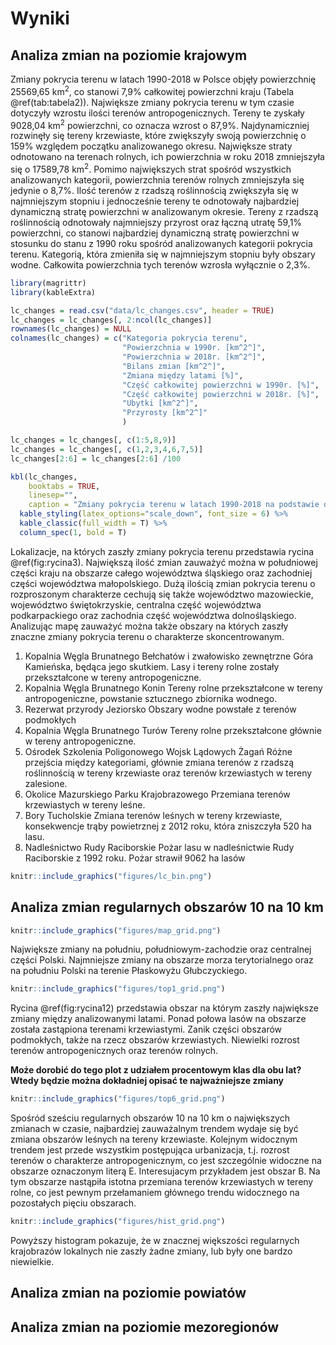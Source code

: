 # Wyniki {#wyniki}

## Analiza zmian na poziomie krajowym

Zmiany pokrycia terenu w latach 1990-2018 w Polsce objęły powierzchnię 25569,65 km^2^, co stanowi 7,9% całkowitej powierzchni kraju (Tabela \@ref(tab:tabela2)).
Największe zmiany pokrycia terenu w tym czasie dotyczyły wzrostu ilości terenów antropogenicznych.
Tereny te zyskały 9028,04 km^2^ powierzchni, co oznacza wzrost o 87,9%.
Najdynamiczniej rozwinęły się tereny krzewiaste, które zwiększyły swoją powierzchnię o 159% względem początku analizowanego okresu.
Największe straty odnotowano na terenach rolnych, ich powierzchnia w roku 2018 zmniejszyła się o 17589,78 km^2^.
Pomimo największych strat spośród wszystkich analizowanych kategorii, powierzchnia terenów rolnych zmniejszyła się jedynie o 8,7%.
Ilość terenów z rzadszą roślinnością zwiększyła się w najmniejszym stopniu i jednocześnie tereny te odnotowały najbardziej dynamiczną stratę powierzchni w analizowanym okresie.
Tereny z rzadszą roślinnością odnotowały najmniejszy przyrost oraz łączną utratę 59,1% powierzchni, co stanowi najbardziej dynamiczną stratę powierzchni w stosunku do stanu z 1990 roku spośród analizowanych kategorii pokrycia terenu.
Kategorią, która zmieniła się w najmniejszym stopniu były obszary wodne. Całkowita powierzchnia tych terenów wzrosła wyłącznie o 2,3%.

```r
library(magrittr)
library(kableExtra)

lc_changes = read.csv("data/lc_changes.csv", header = TRUE)
lc_changes = lc_changes[, 2:ncol(lc_changes)]
rownames(lc_changes) = NULL
colnames(lc_changes) = c("Kategoria pokrycia terenu",
                         "Powierzchnia w 1990r. [km^2^]",
                         "Powierzchnia w 2018r. [km^2^]",
                         "Bilans zmian [km^2^]",
                         "Zmiana między latami [%]",
                         "Część całkowitej powierzchni w 1990r. [%]",
                         "Część całkowitej powierzchni w 2018r. [%]",
                         "Ubytki [km^2^]",
                         "Przyrosty [km^2^]"
                         )

lc_changes = lc_changes[, c(1:5,8,9)]
lc_changes = lc_changes[, c(1,2,3,4,6,7,5)]
lc_changes[2:6] = lc_changes[2:6] /100

kbl(lc_changes,
    booktabs = TRUE,
    linesep="",
    caption = "Zmiany pokrycia terenu w latach 1990-2018 na podstawie danych CORINE Land Cover") %>%
  kable_styling(latex_options="scale_down", font_size = 6) %>% 
  kable_classic(full_width = T) %>%
  column_spec(1, bold = T)

```

Lokalizacje, na których zaszły zmiany pokrycia terenu przedstawia rycina \@ref(fig:rycina3).
Największą ilość zmian zauważyć można w południowej części kraju na obszarze całego województwa śląskiego oraz zachodniej części województwa małopolskiego.
Dużą ilością zmian pokrycia terenu o rozproszonym charakterze cechują się także województwo mazowieckie, województwo świętokrzyskie, centralna część województwa podkarpackiego oraz zachodnia część województwa dolnośląskiego.
Analizując mapę zauważyć można także obszary na których zaszły znaczne zmiany pokrycia terenu o charakterze skoncentrowanym.

1. Kopalnia Węgla Brunatnego Bełchatów i zwałowisko zewnętrzne Góra Kamieńska, będąca jego skutkiem.
Lasy i tereny rolne zostały przekształcone w tereny antropogeniczne.
2. Kopalnia Węgla Brunatnego Konin
Tereny rolne przekształcone w tereny antropogeniczne, powstanie sztucznego zbiornika wodnego.
3. Rezerwat przyrody Jeziorsko
Obszary wodne powstałe z terenów podmokłych
4. Kopalnia Węgla Brunatnego Turów
Tereny rolne przekształcone głównie w tereny antropogeniczne.
5. Ośrodek Szkolenia Poligonowego Wojsk Lądowych Żagań
Różne przejścia między kategoriami, głównie zmiana terenów z rzadszą roślinnością w tereny krzewiaste oraz terenów krzewiastych w tereny zalesione.
6. Okolice Mazurskiego Parku Krajobrazowego
Przemiana terenów krzewiastych w tereny leśne.
7. Bory Tucholskie
Zmiana terenów leśnych w tereny krzewiaste, konsekwencje trąby powietrznej z 2012 roku, która zniszczyła 520 ha lasu.
8. Nadleśnictwo Rudy Raciborskie
Pożar lasu w nadleśnictwie Rudy Raciborskie z 1992 roku. Pożar strawił 9062 ha lasów

```r
knitr::include_graphics("figures/lc_bin.png")
```



<!--
```r
knitr::include_graphics("figures/clc90.png")
```
```r
knitr::include_graphics("figures/clc18.png")
```

```r
knitr::include_graphics("figures/lcpch90.png")
```
```r
knitr::include_graphics("figures/lcpch18.png")
```

```r
knitr::include_graphics("figures/stacked.png")
```

```r
knitr::include_graphics("figures/treemap_main.png")
```
```r
knitr::include_graphics("figures/treemap_faceted.png")
```
-->

## Analiza zmian regularnych obszarów 10 na 10 km
```r
knitr::include_graphics("figures/map_grid.png")
```
Największe zmiany na południu, południowym-zachodzie oraz centralnej części Polski.
<!-- Te podsekcje powinny się zaczynać od jednego akapitu przypominającego czytelnikom co tutaj zostało zrobione. Dopiero po tym "wstępie" można opisywać zmiany -- od tych najbardziej ogólnych do szczegółowych -->
<!-- Język tekstu jest jeszcze do poprawy, np. "lekko na wschód" -->
Najmniejsze zmiany na obszarze morza terytorialnego oraz na południu Polski na terenie Płaskowyżu Głubczyckiego.

```r
knitr::include_graphics("figures/top1_grid.png")
```
Rycina \@ref(fig:rycina12) przedstawia obszar na którym zaszły największe zmiany między analizowanymi latami.
<!-- Co to za obszar? Gdzie on jest dokładnie? -->
Ponad połowa lasów na obszarze została zastąpiona terenami krzewiastymi.
Zanik części obszarów podmokłych, także na rzecz obszarów krzewiastych.
Niewielki rozrost terenów antropogenicznych oraz terenów rolnych.

**Może dorobić do tego plot z udziałem procentowym klas dla obu lat?**
<!-- Jasne -- jeżeli czuje Pan brak wizualizacji to można ją dodać. -->
**Wtedy będzie można dokładniej opisać te najważniejsze zmiany**

```r
knitr::include_graphics("figures/top6_grid.png")
```
Spośród sześciu regularnych obszarów 10 na 10 km o największych zmianach w czasie, najbardziej zauważalnym trendem wydaje się być zmiana obszarów leśnych na tereny krzewiaste.
Kolejnym widocznym trendem jest przede wszystkim postępująca urbanizacja, t.j. rozrost terenów o charakterze antropogenicznym, co jest szczególnie widoczne na obszarze oznaczonym literą E.
Interesujacym przykładem jest obszar B.
<!-- Trzeba wyjaśnić zarówno w tekście jak i podpisie ryciny gdzie są te obszary. -->
Na tym obszarze nastąpiła istotna przemiana terenów krzewiastych w tereny rolne, co jest pewnym przełamaniem głównego trendu widocznego na pozostałych pięciu obszarach.

```r
knitr::include_graphics("figures/hist_grid.png")
```
Powyższy histogram pokazuje, że w znacznej większości regularnych krajobrazów lokalnych nie zaszły żadne zmiany, lub były one bardzo niewielkie.

## Analiza zmian na poziomie powiatów
<!--
```r
knitr::include_graphics("figures/map_dist.png")
```
```r
knitr::include_graphics("figures/top1_dist.png")
```
```r
knitr::include_graphics("figures/top6_dist.png")
```
```r
knitr::include_graphics("figures/hist_dist.png")
```
-->

## Analiza zmian na poziomie mezoregionów
<!--
```r
knitr::include_graphics("figures/map_meso.png")
```
```r
knitr::include_graphics("figures/top1_meso.png")
```
```r
knitr::include_graphics("figures/top6_meso.png")
```
```r
knitr::include_graphics("figures/hist_meso.png")
```
-->
